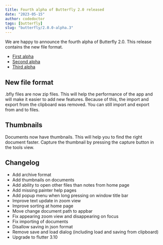 ```yaml
---
title: Fourth alpha of Butterfly 2.0 released
date: "2023-05-15"
author: codedoctor
tags: [butterfly]
slug: "butterfly/2.0.0-alpha.3"
---
```


We are happy to announce the fourth alpha of Butterfly 2.0. This release contains the new file format.

- [First alpha](/butterfly/2.0.0-alpha.0)
- [Second alpha](/butterfly/2.0.0-alpha.1)
- [Third alpha](/butterfly/2.0.0-alpha.2)

## New file format

.bfly files are now zip files. This will help the performance of the app and will make it easier to add new features.
Because of this, the import and export from the clipboard was removed. You can still import and export from and to files.

## Thumbnails

Documents now have thumbnails. This will help you to find the right document faster.
Capture the thumbnail by pressing the capture button in the tools view.

## Changelog

* Add archive format
* Add thumbnails on documents
* Add ability to open other files than notes from home page
* Add missing painter help pages
* Add popup menu when long pressing on window title bar
* Improve text update in zoom view
* Improve sorting at home page
* Move change document path to appbar
* Fix appearing zoom view and disappearing on focus
* Fix importing of documents
* Disallow saving in json format
* Remove save and load dialog (including load and saving from clipboard)
* Upgrade to flutter 3.10
